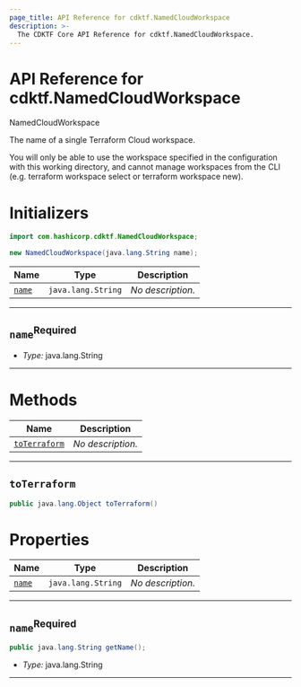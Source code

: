 ```yaml
---
page_title: API Reference for cdktf.NamedCloudWorkspace
description: >-
  The CDKTF Core API Reference for cdktf.NamedCloudWorkspace.
---
```


<!-- This file is generated through yarn generate-docs -->

# API Reference for cdktf.NamedCloudWorkspace

   NamedCloudWorkspace <a name="NamedCloudWorkspace" id="cdktf.NamedCloudWorkspace"></a>
  
  The name of a single Terraform Cloud workspace.
  
  You will only be able to use the workspace specified in the configuration with this working directory, and cannot manage workspaces from the CLI (e.g. terraform workspace select or terraform workspace new).
  
  # Initializers <a name="Initializers" id="cdktf.NamedCloudWorkspace.Initializer"></a>
  
  ```java
  import com.hashicorp.cdktf.NamedCloudWorkspace;
  
  new NamedCloudWorkspace(java.lang.String name);
  ```
  
  | **Name** | **Type** | **Description** |
  | --- | --- | --- |
  | <code><a href="#cdktf.NamedCloudWorkspace.Initializer.parameter.name">name</a></code> | <code>java.lang.String</code> | *No description.* |
  
  ---
  
  ## `name`<sup>Required</sup> <a name="name" id="cdktf.NamedCloudWorkspace.Initializer.parameter.name"></a>
  
  - *Type:* java.lang.String
  
  ---
  
  # Methods <a name="Methods" id="Methods"></a>
  
  | **Name** | **Description** |
  | --- | --- |
  | <code><a href="#cdktf.NamedCloudWorkspace.toTerraform">toTerraform</a></code> | *No description.* |
  
  ---
  
  ## `toTerraform` <a name="toTerraform" id="cdktf.NamedCloudWorkspace.toTerraform"></a>
  
  ```java
  public java.lang.Object toTerraform()
  ```
  
  
  # Properties <a name="Properties" id="Properties"></a>
  
  | **Name** | **Type** | **Description** |
  | --- | --- | --- |
  | <code><a href="#cdktf.NamedCloudWorkspace.property.name">name</a></code> | <code>java.lang.String</code> | *No description.* |
  
  ---
  
  ## `name`<sup>Required</sup> <a name="name" id="cdktf.NamedCloudWorkspace.property.name"></a>
  
  ```java
  public java.lang.String getName();
  ```
  
  - *Type:* java.lang.String
  
  ---
  
  
